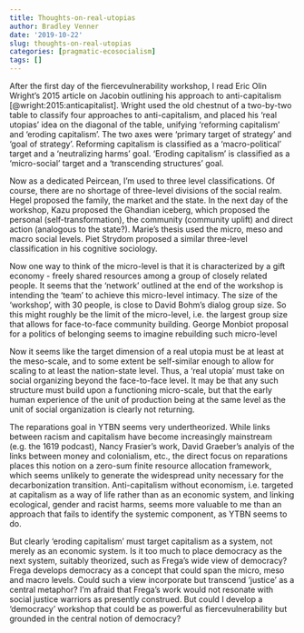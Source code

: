 ```yaml
---
title: Thoughts-on-real-utopias
author: Bradley Venner
date: '2019-10-22'
slug: thoughts-on-real-utopias
categories: [pragmatic-ecosocialism]
tags: []
---
```


After the first day of the fiercevulnerability workshop, I read Eric Olin Wright's 2015 article on Jacobin outlining his approach to anti-capitalism [@wright:2015:anticapitalist].  Wright used the old chestnut of a two-by-two table to classify four approaches to anti-capitalism, and placed his 'real utopias' idea on the diagonal of the table, unifying 'reforming capitalism' and 'eroding capitalism'.  The two axes were 'primary target of strategy' and 'goal of strategy'.  Reforming capitalism is classified as a 'macro-political' target and a 'neutralizing harms' goal.  'Eroding capitalism' is classified as a 'micro-social' target and a 'transcending structures' goal.

Now as a dedicated Peircean, I'm used to three level classifications.  Of course, there are no shortage of three-level divisions of the social realm.  Hegel proposed the family, the market and the state.  In the next day of the workshop, Kazu proposed the Ghandian iceberg, which proposed the personal (self-transformation), the community (community uplift) and direct action (analogous to the state?).  Marie's thesis used the micro, meso and macro social levels. Piet Strydom proposed a similar three-level classification in his cognitive sociology.  

Now one way to think of the micro-level is that it is characterized by a gift economy - freely shared resources among a group of closely related people.  It seems that the 'network' outlined at the end of the workshop is intending the 'team' to achieve this micro-level intimacy.  The size of the 'workshop', with 30 people, is close to David Bohm's dialog group size.  So this might roughly be the limit of the micro-level, i.e. the largest group size that allows for face-to-face community building.   George Monbiot proposal for a politics of belonging seems to imagine rebuilding such micro-level 

Now it seems like the target dimension of a real utopia must be at least at the meso-scale, and to some extent be self-similar enough to allow for scaling to at least the nation-state level.  Thus, a 'real utopia' must take on social organizing beyond the face-to-face level.  It may be that any such structure must build upon a functioning micro-scale, but that the early human experience of the unit of production being at the same level as the unit of social organization is clearly not returning.

The reparations goal in YTBN seems very undertheorized.  While links between racism and capitalism have become increasingly mainstream (e.g. the 1619 podcast), Nancy Frasier's work, David Graeber's analyis of the links between money and colonialism, etc., the direct focus on reparations places this notion on a zero-sum finite resource allocation framework, which seems unlikely to generate the widespread unity necessary for the decarbonization transition.  Anti-capitalism without economism, i.e. targeted at capitalism as a way of life rather than as an economic system, and linking ecological, gender and racist harms, seems more valuable to me than an approach that fails to identify the systemic component, as YTBN seems to do.

But clearly 'eroding capitalism' must target capitalism as a system, not merely as an economic system.  Is it too much to place democracy as the next system, suitably theorized, such as Frega's wide view of democracy?  Frega develops democracy as a concept that could span the micro,  meso and macro levels.  Could such a view incorporate but transcend 'justice' as a central metaphor?  I'm afraid that Frega's work would not resonate with social justice warriors as presently construed.  But could I develop a 'democracy' workshop that could be as powerful as fiercevulnerability but grounded in the central notion of democracy?   